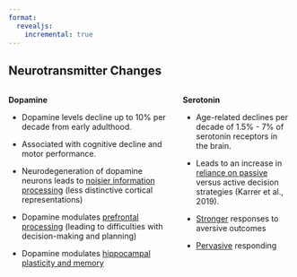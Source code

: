 ```yaml
---
format:
  revealjs:
    incremental: true
---
```



## Neurotransmitter Changes {.smaller}

:::: {.columns}

::: {.column width="60%"}

**Dopamine**

- Dopamine levels decline up to 10% per decade from early adulthood.

- Associated with cognitive decline and motor performance.

- Neurodegeneration of dopamine neurons leads to [noisier information processing]{.underline} (less distinctive cortical representations)

- Dopamine modulates [prefrontal processing]{.underline} (leading to difficulties with decision-making and planning)

- Dopamine modulates [hippocampal plasticity and memory]{.underline}

:::

::: {.column width="40%"}

**Serotonin**

- Age-related declines per decade of 1.5% - 7% of serotonin receptors in the brain.

- Leads to an increase in [reliance on passive]{.underline} versus active decision strategies (Karrer et al., 2019).

- [Stronger]{.underline} responses to aversive outcomes 

- [Pervasive]{.underline} responding

:::

::::

